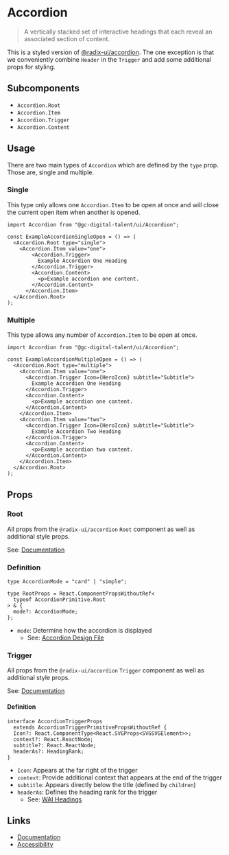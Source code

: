 
# Accordion

> A vertically stacked set of interactive headings that each reveal an associated section of content.

This is a styled version of [@radix-ui/accordion](https://www.radix-ui.com/docs/primitives/components/accordion). The one exception is that we conveniently combine `Header` in the `Trigger` and add some additional props for styling.

## Subcomponents

- `Accordion.Root`
- `Accordion.Item`
- `Accordion.Trigger`
- `Accordion.Content`

## Usage

There are two main types of `Accordion` which are defined by the `type` prop. Those are, single and multiple.

<Story id="components-accordion--default" />
<div style={{ height: "1rem" }} />

### Single

This type only allows one `Accordion.Item` to be open at once and will close the current open item when another is opened.

```tsx
import Accordion from "@gc-digital-talent/ui/Accordion";

const ExampleAccordionSingleOpen = () => (
  <Accordion.Root type="single">
    <Accordion.Item value="one">
        <Accordion.Trigger>
          Example Accordion One Heading
        </Accordion.Trigger>
        <Accordion.Content>
          <p>Example accordion one content.
        </Accordion.Content>
      </Accordion.Item>
  </Accordion.Root>
);
```

### Multiple

This type allows any number of `Accordion.Item` to be open at once.

```tsx
import Accordion from "@gc-digital-talent/ui/Accordion";

const ExampleAccordionMultipleOpen = () => (
  <Accordion.Root type="multiple">
    <Accordion.Item value="one">
      <Accordion.Trigger Icon={HeroIcon} subtitle="Subtitle">
        Example Accordion One Heading
      </Accordion.Trigger>
      <Accordion.Content>
        <p>Example accordion one content.
      </Accordion.Content>
    </Accordion.Item>
    <Accordion.Item value="two">
      <Accordion.Trigger Icon={HeroIcon} subtitle="Subtitle">
        Example Accordion Two Heading
      </Accordion.Trigger>
      <Accordion.Content>
        <p>Example accordion two content.
      </Accordion.Content>
    </Accordion.Item>
  </Accordion.Root>
);
```

## Props

### Root

All props from the `@radix-ui/accordion` `Root` component as well as additional style props.

See: [Documentation](https://www.radix-ui.com/docs/primitives/components/accordion#root)

### Definition

```tsx
type AccordionMode = "card" | "simple";

type RootProps = React.ComponentPropsWithoutRef<
  typeof AccordionPrimitive.Root
> & {
  mode?: AccordionMode;
};
```

- `mode`: Determine how the accordion is displayed
  - See: [Accordion Design File](https://github.com/GCTC-NTGC/gc-digital-talent/discussions/5522)

### Trigger

All props from the `@radix-ui/accordion` `Trigger` component as well as additional style props.

See: [Documentation](https://www.radix-ui.com/docs/primitives/components/accordion#trigger)

#### Definition

```tsx
interface AccordionTriggerProps
  extends AccordionTriggerPrimitivePropsWithoutRef {
  Icon?: React.ComponentType<React.SVGProps<SVGSVGElement>>;
  context?: React.ReactNode;
  subtitle?: React.ReactNode;
  headerAs?: HeadingRank;
}
```

- `Icon`: Appears at the far right of the trigger
- `context`: Provide additional context that appears at the end of the trigger
- `subtitle`: Appears directly below the title (defined by `children`)
- `headerAs`: Defines the heading rank for the trigger
  - See: [WAI Headings](https://www.w3.org/WAI/tutorials/page-structure/headings/)

## Links

- [Documentation](https://www.radix-ui.com/docs/primitives/components/accordion)
- [Accessibility](https://www.w3.org/WAI/ARIA/apg/patterns/accordion/)
